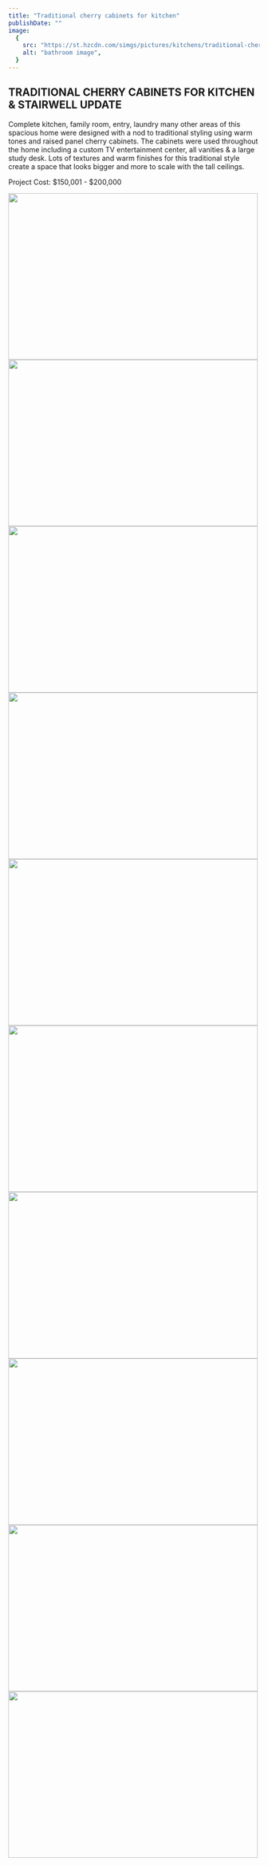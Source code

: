 ```yaml
---
title: "Traditional cherry cabinets for kitchen"
publishDate: ""
image:
  {
    src: "https://st.hzcdn.com/simgs/pictures/kitchens/traditional-cherry-cabinets-by-schuler-custom-copper-hood-west-designs-full-service-k-b-designer-builder-img~d7f10c620f00eec9_8-6572-1-7724209.jpg",
    alt: "bathroom image",
  }
---
```


## TRADITIONAL CHERRY CABINETS FOR KITCHEN & STAIRWELL UPDATE

Complete kitchen, family room, entry, laundry many other areas of this spacious home were designed with a nod to traditional styling using warm tones and raised panel cherry cabinets. The cabinets were used throughout the home including a custom TV entertainment center, all vanities & a large study desk.
Lots of textures and warm finishes for this traditional style create a space that looks bigger and more to scale with the tall ceilings.

Project Cost: $150,001 - $200,000

<div class="flex flex-wrap w-full justify-center">
  <img
    src="https://st.hzcdn.com/simgs/pictures/kitchens/traditional-cherry-cabinets-by-schuler-custom-copper-hood-west-designs-full-service-k-b-designer-builder-img~d7f10c620f00eec9_8-6572-1-7724209.jpg"
    alt=""
    border="0"
    width="500"
    height="334"
    nopin="nopin"
    ondragstart="return false;"
    onselectstart="return false;"
    oncontextmenu="return false;"
  />
  <img
    src="https://st.hzcdn.com/simgs/pictures/kitchens/rotated-and-reconfigured-island-corner-pantry-removed-west-designs-full-service-k-b-designer-builder-img~c641161e0f00eecf_8-6572-1-38c3e5c.jpg"
    alt=""
    border="0"
    width="500"
    height="334"
    nopin="nopin"
    ondragstart="return false;"
    onselectstart="return false;"
    oncontextmenu="return false;"
  />
  <img
    src="https://st.hzcdn.com/simgs/pictures/kitchens/varying-height-cabinets-lend-interest-to-a-large-kitchen-west-designs-full-service-k-b-designer-builder-img~42b109c30f00eed5_8-6572-1-5355171.jpg"
    alt=""
    border="0"
    width="500"
    height="334"
    nopin="nopin"
    ondragstart="return false;"
    onselectstart="return false;"
    oncontextmenu="return false;"
  />
  <img
    src="https://st.hzcdn.com/simgs/pictures/kitchens/cabinet-bump-out-spice-and-tray-pull-outs-and-custom-copper-hood-west-designs-full-service-k-b-designer-builder-img~6121e4be0f00eedc_8-6572-1-941508a.jpg"
    alt=""
    border="0"
    width="500"
    height="334"
    nopin="nopin"
    ondragstart="return false;"
    onselectstart="return false;"
    oncontextmenu="return false;"
  />
  <img
    src="https://st.hzcdn.com/simgs/pictures/kitchens/kitchen-island-rotated-to-face-the-family-room-reduced-to-one-level-and-enlarged-west-designs-full-service-k-b-designer-builder-img~42610b6d0f7289ea_8-8446-1-1672ec4.jpg"
    alt=""
    border="0"
    width="500"
    height="334"
    nopin="nopin"
    ondragstart="return false;"
    onselectstart="return false;"
    oncontextmenu="return false;"
  />
  <img
    src="https://st.hzcdn.com/simgs/pictures/pools/spectacular-resort-style-backyard-west-designs-full-service-k-b-designer-builder-img~162103b70f7289e4_8-2328-1-6ab0911.jpg"
    alt=""
    border="0"
    width="500"
    height="334"
    nopin="nopin"
    ondragstart="return false;"
    onselectstart="return false;"
    oncontextmenu="return false;"
  />
  <img
    src="https://st.hzcdn.com/simgs/pictures/patios/peaceful-pool-with-putting-green-view-from-the-kitchen-and-family-rooms-west-designs-full-service-k-b-designer-builder-img~61b13c310f7289dc_8-8252-1-6cab557.jpg"
    alt=""
    border="0"
    width="500"
    height="334"
    nopin="nopin"
    ondragstart="return false;"
    onselectstart="return false;"
    oncontextmenu="return false;"
  />
  <img
    src="https://st.hzcdn.com/simgs/pictures/family-rooms/split-face-travertine-coordinates-in-kitchen-and-fireplace-west-designs-full-service-k-b-designer-builder-img~523157480f00eee6_8-9816-1-3c62fe9.jpg"
    alt=""
    border="0"
    width="500"
    height="334"
    nopin="nopin"
    ondragstart="return false;"
    onselectstart="return false;"
    oncontextmenu="return false;"
  />
  <img
    src="https://st.hzcdn.com/simgs/pictures/family-rooms/study-area-for-teen-pendant-lights-over-desk-paint-and-crown-west-designs-full-service-k-b-designer-builder-img~9051bf3d0f7289f1_8-8252-1-b1959a0.jpg"
    alt=""
    border="0"
    width="500"
    height="334"
    nopin="nopin"
    ondragstart="return false;"
    onselectstart="return false;"
    oncontextmenu="return false;"
  />
  <img
    src="https://st.hzcdn.com/simgs/pictures/entryways/open-concept-showcases-the-updated-stairwell-entry-and-kitchen-west-designs-full-service-k-b-designer-builder-img~121193490f00eee1_8-4332-1-35b0c48.jpg"
    alt=""
    border="0"
    width="500"
    height="334"
    nopin="nopin"
    ondragstart="return false;"
    onselectstart="return false;"
    oncontextmenu="return false;"
  />
</div>
